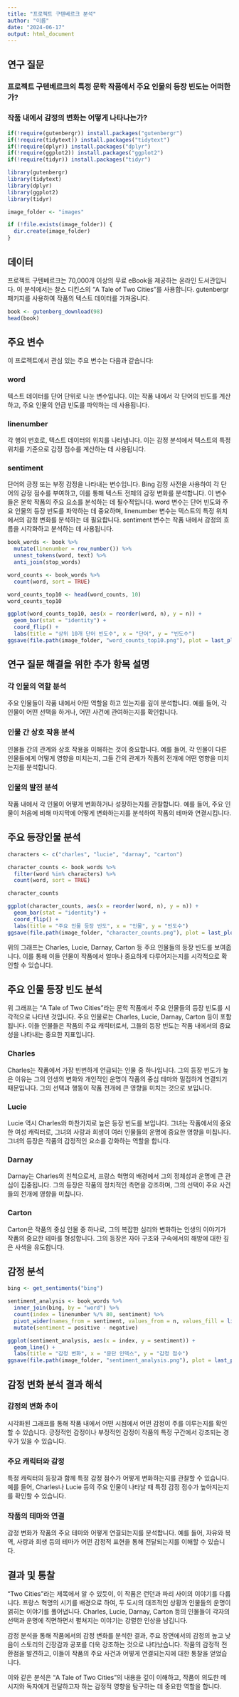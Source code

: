 ```yaml
---
title: "프로젝트 구텐베르크 분석"
author: "이름"
date: "2024-06-17"
output: html_document
---
```


## 연구 질문

### 프로젝트 구텐베르크의 특정 문학 작품에서 주요 인물의 등장 빈도는 어떠한가?
### 작품 내에서 감정의 변화는 어떻게 나타나는가?

```r
if(!require(gutenbergr)) install.packages("gutenbergr")
if(!require(tidytext)) install.packages("tidytext")
if(!require(dplyr)) install.packages("dplyr")
if(!require(ggplot2)) install.packages("ggplot2")
if(!require(tidyr)) install.packages("tidyr")

library(gutenbergr)
library(tidytext)
library(dplyr)
library(ggplot2)
library(tidyr)

image_folder <- "images"

if (!file.exists(image_folder)) {
  dir.create(image_folder)
}
```

## 데이터
프로젝트 구텐베르크는 70,000개 이상의 무료 eBook을 제공하는 온라인 도서관입니다. 이 분석에서는 찰스 디킨스의 "A Tale of Two Cities"를 사용합니다. gutenbergr 패키지를 사용하여 작품의 텍스트 데이터를 가져옵니다.

```r
book <- gutenberg_download(98)
head(book)
```

## 주요 변수
이 프로젝트에서 관심 있는 주요 변수는 다음과 같습니다:

### word
텍스트 데이터를 단어 단위로 나눈 변수입니다. 이는 작품 내에서 각 단어의 빈도를 계산하고, 주요 인물의 언급 빈도를 파악하는 데 사용됩니다.

### linenumber
각 행의 번호로, 텍스트 데이터의 위치를 나타냅니다. 이는 감정 분석에서 텍스트의 특정 위치를 기준으로 감정 점수를 계산하는 데 사용됩니다.

### sentiment
단어의 긍정 또는 부정 감정을 나타내는 변수입니다. Bing 감정 사전을 사용하여 각 단어의 감정 점수를 부여하고, 이를 통해 텍스트 전체의 감정 변화를 분석합니다.
이 변수들은 문학 작품의 주요 요소를 분석하는 데 필수적입니다. word 변수는 단어 빈도와 주요 인물의 등장 빈도를 파악하는 데 중요하며, linenumber 변수는 텍스트의 특정 위치에서의 감정 변화를 분석하는 데 필요합니다. sentiment 변수는 작품 내에서 감정의 흐름을 시각화하고 분석하는 데 사용됩니다.

```r
book_words <- book %>%
  mutate(linenumber = row_number()) %>%
  unnest_tokens(word, text) %>%
  anti_join(stop_words)

word_counts <- book_words %>%
  count(word, sort = TRUE)

word_counts_top10 <- head(word_counts, 10)
word_counts_top10

ggplot(word_counts_top10, aes(x = reorder(word, n), y = n)) +
  geom_bar(stat = "identity") +
  coord_flip() +
  labs(title = "상위 10개 단어 빈도수", x = "단어", y = "빈도수")
ggsave(file.path(image_folder, "word_counts_top10.png"), plot = last_plot())
```
## 연구 질문 해결을 위한 추가 항목 설명
### 각 인물의 역할 분석
주요 인물들이 작품 내에서 어떤 역할을 하고 있는지를 깊이 분석합니다. 예를 들어, 각 인물이 어떤 선택을 하거나, 어떤 사건에 관여하는지를 확인합니다.

### 인물 간 상호 작용 분석
인물들 간의 관계와 상호 작용을 이해하는 것이 중요합니다. 예를 들어, 각 인물이 다른 인물들에게 어떻게 영향을 미치는지, 그들 간의 관계가 작품의 전개에 어떤 영향을 미치는지를 분석합니다.

### 인물의 발전 분석
작품 내에서 각 인물이 어떻게 변화하거나 성장하는지를 관찰합니다. 예를 들어, 주요 인물이 처음에 비해 마지막에 어떻게 변화하는지를 분석하여 작품의 테마와 연결시킵니다.


## 주요 등장인물 분석
```r
characters <- c("charles", "lucie", "darnay", "carton")

character_counts <- book_words %>%
  filter(word %in% characters) %>%
  count(word, sort = TRUE)

character_counts

ggplot(character_counts, aes(x = reorder(word, n), y = n)) +
  geom_bar(stat = "identity") +
  coord_flip() +
  labs(title = "주요 인물 등장 빈도", x = "인물", y = "빈도수")
ggsave(file.path(image_folder, "character_counts.png"), plot = last_plot())
```

  위의 그래프는 Charles, Lucie, Darnay, Carton 등 주요 인물들의 등장 빈도를 보여줍니다. 이를 통해 이들 인물이 작품에서 얼마나 중요하게 다루어지는지를 시각적으로 확인할 수 있습니다.

## 주요 인물 등장 빈도 분석
위 그래프는 "A Tale of Two Cities"라는 문학 작품에서 주요 인물들의 등장 빈도를 시각적으로 나타낸 것입니다. 주요 인물로는 Charles, Lucie, Darnay, Carton 등이 포함됩니다. 이들 인물들은 작품의 주요 캐릭터로서, 그들의 등장 빈도는 작품 내에서의 중요성을 나타내는 중요한 지표입니다.

### Charles
Charles는 작품에서 가장 빈번하게 언급되는 인물 중 하나입니다. 그의 등장 빈도가 높은 이유는 그의 인생의 변화와 개인적인 운명이 작품의 중심 테마와 밀접하게 연결되기 때문입니다. 그의 선택과 행동이 작품 전개에 큰 영향을 미치는 것으로 보입니다.

### Lucie
Lucie 역시 Charles와 마찬가지로 높은 등장 빈도를 보입니다. 그녀는 작품에서의 중요한 여성 캐릭터로, 그녀의 사랑과 희생이 여러 인물들의 운명에 중요한 영향을 미칩니다. 그녀의 등장은 작품의 감정적인 요소를 강화하는 역할을 합니다.

### Darnay
Darnay는 Charles의 친척으로서, 프랑스 혁명의 배경에서 그의 정체성과 운명에 큰 관심이 집중됩니다. 그의 등장은 작품의 정치적인 측면을 강조하며, 그의 선택이 주요 사건들의 전개에 영향을 미칩니다.

### Carton
Carton은 작품의 중심 인물 중 하나로, 그의 복잡한 심리와 변화하는 인생의 이야기가 작품의 중요한 테마를 형성합니다. 그의 등장은 자아 구조와 구속에서의 해방에 대한 깊은 사색을 유도합니다.


## 감정 분석

```r
bing <- get_sentiments("bing")

sentiment_analysis <- book_words %>%
  inner_join(bing, by = "word") %>%
  count(index = linenumber %/% 80, sentiment) %>%
  pivot_wider(names_from = sentiment, values_from = n, values_fill = list(n = 0)) %>%
  mutate(sentiment = positive - negative)

ggplot(sentiment_analysis, aes(x = index, y = sentiment)) +
  geom_line() +
  labs(title = "감정 변화", x = "문단 인덱스", y = "감정 점수")
ggsave(file.path(image_folder, "sentiment_analysis.png"), plot = last_plot())
```
## 감정 변화 분석 결과 해석
### 감정의 변화 추이
시각화된 그래프를 통해 작품 내에서 어떤 시점에서 어떤 감정이 주를 이루는지를 확인할 수 있습니다. 긍정적인 감정이나 부정적인 감정이 작품의 특정 구간에서 강조되는 경우가 있을 수 있습니다.

### 주요 캐릭터와 감정
특정 캐릭터의 등장과 함께 특정 감정 점수가 어떻게 변화하는지를 관찰할 수 있습니다. 예를 들어, Charles나 Lucie 등의 주요 인물이 나타날 때 특정 감정 점수가 높아지는지를 확인할 수 있습니다.

### 작품의 테마와 연결
감정 변화가 작품의 주요 테마와 어떻게 연결되는지를 분석합니다. 예를 들어, 자유와 복역, 사랑과 희생 등의 테마가 어떤 감정적 표현을 통해 전달되는지를 이해할 수 있습니다.



## 결과 및 통찰
"Two Cities"라는 제목에서 알 수 있듯이, 이 작품은 런던과 파리 사이의 이야기를 다룹니다. 프랑스 혁명의 시기를 배경으로 하여, 두 도시의 대조적인 상황과 인물들의 운명이 얽히는 이야기를 풀어냅니다. Charles, Lucie, Darnay, Carton 등의 인물들이 각자의 선택과 운명에 직면하면서 펼쳐지는 이야기는 강렬한 인상을 남깁니다.

감정 분석을 통해 작품에서의 감정 변화를 분석한 결과, 주요 장면에서의 감정의 높고 낮음이 스토리의 긴장감과 공포를 더욱 강조하는 것으로 나타났습니다. 작품의 감정적 전환점을 발견하고, 이들이 작품의 주요 사건과 어떻게 연결되는지에 대한 통찰을 얻었습니다.

이와 같은 분석은 "A Tale of Two Cities"의 내용을 깊이 이해하고, 작품이 의도한 메시지와 독자에게 전달하고자 하는 감정적 영향을 탐구하는 데 중요한 역할을 합니다.

